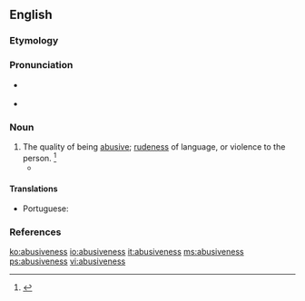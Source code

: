 ==English==

===Etymology===
{{suffix|abusive|ness|lang=en}}

===Pronunciation===
* {{a|RP}} {{IPA|/əˈbjuː.sɪv.nəs/|lang=en}}
* {{a|US}} {{IPA|/əˈbju.sɪv.nəs/|lang=en}}

===Noun===
{{en-noun|-}}

# The quality of being [[abusive]]; [[rudeness]] of language, or violence to the person. {{defdate|First attested in the mid 17<sup>th</sup> century.}}<ref name=SOED>{{R:SOED5|page=11}}</ref>
#* {{quote-book|passage=Pick out mirth, like stones out of thy ground, Profaneness, filthiness, '''abusiveness'''|author=[[w:George Herbert|George Herbert]]|title=The Temple|year=1633}}

====Translations====
{{trans-top|the quality of being abusive}}
* Portuguese: {{t|pt|abusividade|f}}
{{trans-mid}}
{{trans-bottom}}

===References===
<references/>

[[ko:abusiveness]]
[[io:abusiveness]]
[[it:abusiveness]]
[[ms:abusiveness]]
[[ps:abusiveness]]
[[vi:abusiveness]]